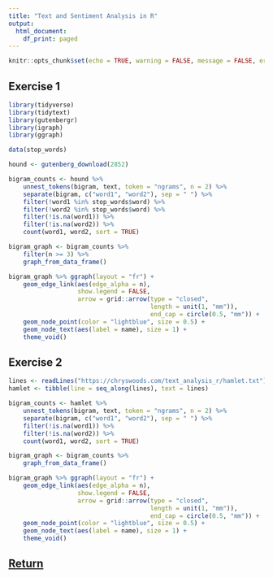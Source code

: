 ```yaml
---
title: "Text and Sentiment Analysis in R"
output:
  html_document:
    df_print: paged
---
```


```r
knitr::opts_chunk$set(echo = TRUE, warning = FALSE, message = FALSE, error = FALSE)
```

## Exercise 1

```r
library(tidyverse)
library(tidytext)
library(gutenbergr)
library(igraph)
library(ggraph)

data(stop_words)

hound <- gutenberg_download(2852)

bigram_counts <- hound %>% 
    unnest_tokens(bigram, text, token = "ngrams", n = 2) %>%
    separate(bigram, c("word1", "word2"), sep = " ") %>%
    filter(!word1 %in% stop_words$word) %>%
    filter(!word2 %in% stop_words$word) %>%
    filter(!is.na(word1)) %>% 
    filter(!is.na(word2)) %>% 
    count(word1, word2, sort = TRUE)

bigram_graph <- bigram_counts %>%
    filter(n >= 3) %>%
    graph_from_data_frame()

bigram_graph %>% ggraph(layout = "fr") +
    geom_edge_link(aes(edge_alpha = n),
                   show.legend = FALSE,
                   arrow = grid::arrow(type = "closed",
                                       length = unit(1, "mm")), 
                                       end_cap = circle(0.5, "mm")) +
    geom_node_point(color = "lightblue", size = 0.5) +
    geom_node_text(aes(label = name), size = 1) +
    theme_void()
```

## Exercise 2

```r
lines <- readLines("https://chryswoods.com/text_analysis_r/hamlet.txt")
hamlet <- tibble(line = seq_along(lines), text = lines)

bigram_counts <- hamlet %>% 
    unnest_tokens(bigram, text, token = "ngrams", n = 2) %>%
    separate(bigram, c("word1", "word2"), sep = " ") %>%
    filter(!is.na(word1)) %>% 
    filter(!is.na(word2)) %>% 
    count(word1, word2, sort = TRUE)

bigram_graph <- bigram_counts %>% 
    graph_from_data_frame()

bigram_graph %>% ggraph(layout = "fr") +
    geom_edge_link(aes(edge_alpha = n),
                   show.legend = FALSE,
                   arrow = grid::arrow(type = "closed",
                                       length = unit(1, "mm")), 
                                       end_cap = circle(0.5, "mm")) +
    geom_node_point(color = "lightblue", size = 0.5) +
    geom_node_text(aes(label = name), size = 1) +
    theme_void()
```

## [Return](ngrams.html)

